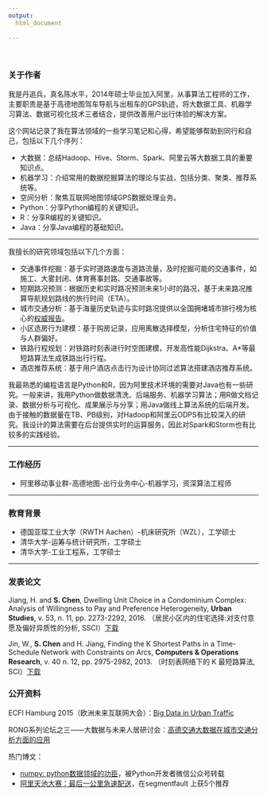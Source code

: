 ```yaml
---
output:
  html_document
   
---
```

<br>

### 关于作者

我是丹追兵，真名陈水平，2014年硕士毕业加入阿里，从事算法工程师的工作，主要职责是基于高德地图驾车导航与出租车的GPS轨迹，将大数据工具、机器学习算法、数据可视化技术三者结合，提供改善用户出行体验的解决方案。

这个网站记录了我在算法领域的一些学习笔记和心得，希望能够帮助到同行和自己，包括以下几个序列：

+ 大数据：总结Hadoop、Hive、Storm、Spark、阿里云等大数据工具的重要知识点。
+ 机器学习：介绍常用的数据挖掘算法的理论与实战，包括分类、聚类、推荐系统等。
+ 空间分析：聚焦互联网地图领域GPS数据处理业务。
+ Python：分享Python编程的关键知识。
+ R：分享R编程的关键知识。
+ Java：分享Java编程的基础知识。

<hr>

我擅长的研究领域包括以下几个方面：

+ 交通事件挖掘：基于实时道路速度与道路流量，及时挖掘可能的交通事件，如施工、大雾封闭、体育赛事封路、交通事故等。
+ 短期路况预测：根据历史和实时路况预测未来1小时的路况，基于未来路况推算导航规划路线的旅行时间（ETA）。
+ 城市交通分析：基于海量历史轨迹与实时路况提供以全国拥堵城市排行榜为核心的[权威报告](http://report.amap.com)。
+ 小区选房行为建模：基于购房记录，应用离散选择模型，分析住宅特征的价值与人群偏好。
+ 铁路行程规划：对铁路时刻表进行时空图建模，开发高性能Dijkstra、A*等最短路算法生成铁路出行行程。
+ 酒店推荐系统：基于用户酒店点击行为设计协同过滤算法搭建酒店推荐系统。

我最熟悉的编程语言是Python和R，因为阿里技术环境的需要对Java也有一些研究。一般来讲，我用Python做数据清洗、后端服务、机器学习算法；用R做文档记录、数据分析与可视化、成果展示与分享；用Java做线上算法系统的后端开发。由于接触的数据量在TB、PB级别，对Hadoop和阿里云ODPS有比较深入的研究。我设计的算法需要在后台提供实时的运算服务，因此对Spark和Storm也有比较多的实践经验。

<hr>

### 工作经历
+  阿里移动事业群-高德地图-出行业务中心-机器学习，资深算法工程师

<hr>

### 教育背景
+ 德国亚琛工业大学（RWTH Aachen）-机床研究所（WZL），工学硕士
+ 清华大学-运筹与统计研究所，工学硕士
+ 清华大学-工业工程系，工学硕士

<hr>

### 发表论文

Jiang, H. and **S. Chen**, Dwelling Unit Choice in a Condominium Complex: Analysis of Willingness to Pay and Preference Heterogeneity, **Urban Studies**, v. 53, n. 11, pp. 2273-2292, 2016. （居民小区内的住宅选择:对支付意愿及偏好异质性的分析, SSCI）[下载](files/paper_dwelling_urban_studies.pdf)

Jin, W., **S. Chen** and H. Jiang, Finding the K Shortest Paths in a Time-Schedule Network with Constraints on Arcs, **Computers & Operations Research**, v. 40 n. 12, pp. 2975-2982, 2013. （时刻表网络下的 K 最短路算法, SCI）[下载](files/paper_kpath_computer_operation_research.pdf)

### 公开资料

ECFI Hamburg 2015（欧洲未来互联网大会）：[Big Data in Urban Traffic](http://euchina-ict.eu/choice-workshop-exploring-fiware-opportunities-towards-china-hamburg-november-6-2015/)

RONG系列论坛之三——大数据与未来人居研讨会：[高德交通大数据在城市交通分析方面的应用](http://www.360doc.com/content/15/0608/15/20625606_476568022.shtml)

热门博文：

+ [numpy: python数据领域的功臣](python_numpy.html)，被Python开发者微信公众号转载
+ [阿里天池大赛：最后一公里急速配送](R_tianchi_logistics.html)，在segmentfault
上获5个推荐

